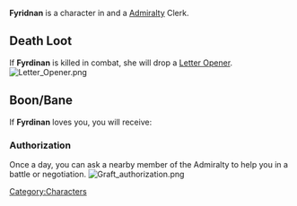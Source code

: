 

{{Infobox
| name     = Fyrdinan
| image    = Fyrdinan portrait.png
| race     = Shroke
| location = Havaria - Murder Bay
| source   = 
| reward   = 
| related  = Admiralty - Clerk
| ID       =
}}{{quote|Shroke aren't usually drawn to bureaucracy but then, who is?|Fyrdinan's Compendium Description}}'''Fyridnan''' is a character in {{Gamename}} and a [[Admiralty]] Clerk.

== Death Loot ==
If '''Fyrdinan''' is killed in combat, she will drop a [[Letter Opener]].
[[File:Letter Opener.png|none|thumb]]

== Boon/Bane ==
If '''Fyrdinan''' loves you, you will receive:

=== Authorization ===
Once a day, you can ask a nearby member of the Admiralty to help you in a battle or negotiation.
[[File:Graft authorization.png|none|thumb]]
[[Category:Characters]]
